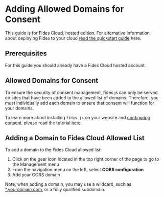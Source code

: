 
# Adding Allowed Domains for Consent

<Callout emoji="" type="info">This guide is for Fides Cloud, hosted edition. For alternative information about deploying Fides to your cloud [read the quickstart guide](/dev-docs/get-started/) here.</Callout>

## Prerequisites
For this guide you should already have a Fides Cloud hosted account.

## Allowed Domains for Consent
To ensure the security of consent management, fides.js can only be served on sites that have been added to the allowed list of domains. Therefore, you must individually add each domain to ensure that consent will function for your domains.

To learn more about installing `fides.js` on your website and [configuring consent](/tutorials/consent-management-configuration/install-fides), please read the tutorial [here](http://localhost:3002/tutorials/consent-management-configuration/install-fides).

## Adding a Domain to Fides Cloud Allowed List
To add a domain to the Fides Cloud allowed list:
1. Click on the gear icon located in the top right corner of the page to go to the Management menu
2. From the navigation menu on the left, select **CORS configuration**
3. Add your CORS domain

<Callout emoji="" type="info"> Note, when adding a domain, you may use a wildcard, such as [*.yourdomain.com](http://*.yourdomain.com), or a fully qualified subdomain.</Callout>

<Screenshot img="/assets/img/configuration/cors_configuration.png" description="CORs domain configuration" />

